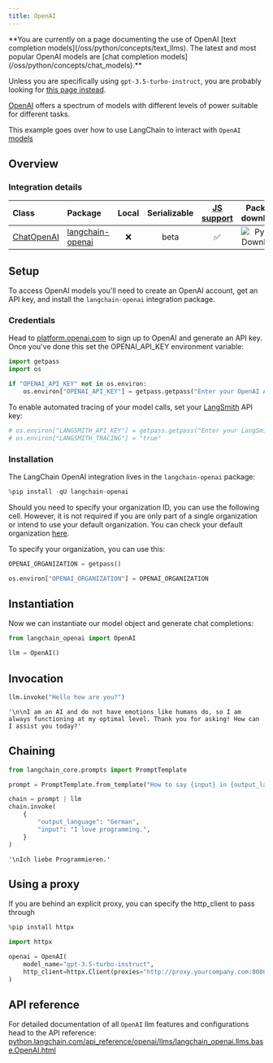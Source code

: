 ```yaml
---
title: OpenAI
---
```


<Warning>
**You are currently on a page documenting the use of OpenAI [text completion models](/oss/python/concepts/text_llms). The latest and most popular OpenAI models are [chat completion models](/oss/python/concepts/chat_models).**

Unless you are specifically using `gpt-3.5-turbo-instruct`, you are probably looking for [this page instead](/oss/python/integrations/chat/openai/).
</Warning>

[OpenAI](https://platform.openai.com/docs/introduction) offers a spectrum of models with different levels of power suitable for different tasks.

This example goes over how to use LangChain to interact with `OpenAI` [models](https://platform.openai.com/docs/models)

## Overview

### Integration details

| Class | Package | Local | Serializable | [JS support](https://js.langchain.com/docs/integrations/chat/openai) | Package downloads | Package latest |
| :--- | :--- | :---: | :---: |  :---: | :---: | :---: |
| [ChatOpenAI](https://python.langchain.com/api_reference/openai/chat_models/langchain_openai.chat_models.base.ChatOpenAI.html) | [langchain-openai](https://python.langchain.com/api_reference/openai/index.html) | ❌ | beta | ✅ | ![PyPI - Downloads](https://img.shields.io/pypi/dm/langchain-openai?style=flat-square&label=%20) | ![PyPI - Version](https://img.shields.io/pypi/v/langchain-openai?style=flat-square&label=%20) |

## Setup

To access OpenAI models you'll need to create an OpenAI account, get an API key, and install the `langchain-openai` integration package.

### Credentials

Head to [platform.openai.com](https://platform.openai.com) to sign up to OpenAI and generate an API key. Once you've done this set the OPENAI_API_KEY environment variable:

```python
import getpass
import os

if "OPENAI_API_KEY" not in os.environ:
    os.environ["OPENAI_API_KEY"] = getpass.getpass("Enter your OpenAI API key: ")
```

To enable automated tracing of your model calls, set your [LangSmith](https://docs.smith.langchain.com/) API key:

```python
# os.environ["LANGSMITH_API_KEY"] = getpass.getpass("Enter your LangSmith API key: ")
# os.environ["LANGSMITH_TRACING"] = "true"
```

### Installation

The LangChain OpenAI integration lives in the `langchain-openai` package:

```python
%pip install -qU langchain-openai
```

Should you need to specify your organization ID, you can use the following cell. However, it is not required if you are only part of a single organization or intend to use your default organization. You can check your default organization [here](https://platform.openai.com/account/api-keys).

To specify your organization, you can use this:

```python
OPENAI_ORGANIZATION = getpass()

os.environ["OPENAI_ORGANIZATION"] = OPENAI_ORGANIZATION
```

## Instantiation

Now we can instantiate our model object and generate chat completions:

```python
from langchain_openai import OpenAI

llm = OpenAI()
```

## Invocation

```python
llm.invoke("Hello how are you?")
```

```output
'\n\nI am an AI and do not have emotions like humans do, so I am always functioning at my optimal level. Thank you for asking! How can I assist you today?'
```

## Chaining

```python
from langchain_core.prompts import PromptTemplate

prompt = PromptTemplate.from_template("How to say {input} in {output_language}:\n")

chain = prompt | llm
chain.invoke(
    {
        "output_language": "German",
        "input": "I love programming.",
    }
)
```

```output
'\nIch liebe Programmieren.'
```

## Using a proxy

If you are behind an explicit proxy, you can specify the http_client to pass through

```python
%pip install httpx

import httpx

openai = OpenAI(
    model_name="gpt-3.5-turbo-instruct",
    http_client=httpx.Client(proxies="http://proxy.yourcompany.com:8080"),
)
```

## API reference

For detailed documentation of all `OpenAI` llm features and configurations head to the API reference: [python.langchain.com/api_reference/openai/llms/langchain_openai.llms.base.OpenAI.html](https://python.langchain.com/api_reference/openai/llms/langchain_openai.llms.base.OpenAI.html)
